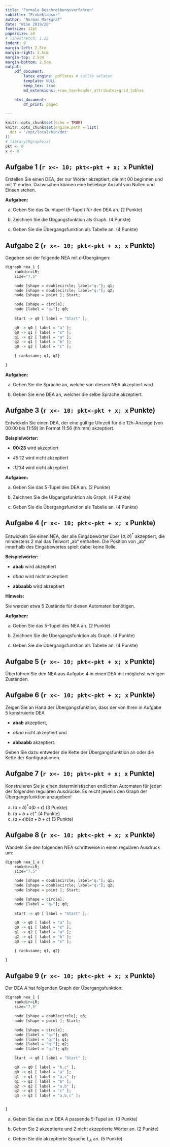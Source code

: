 ```yaml
---
title: "Formale Beschreibungsverfahren"
subtitle: "Probeklausur"
author: "Norman Markgraf"
date: "WiSe 2019/20"
fontsize: 12pt
papersize: a4
# linestretch: 1.25
indent: 0
margin-left: 2.5cm
margin-right: 2.5cm
margin-top: 2.5cm
margin-bottom: 2.5cm
output: 
    pdf_document:
        latex_engine: pdflatex # sollte xelatex
        template: NULL
        keep_tex: true
        md_extensions: +raw_tex+header_attributes+grid_tables

    html_document:
        df_print: paged

---
```


```r
knitr::opts_chunk$set(echo = TRUE)
knitr::opts_chunk$set(engine.path = list(
  dot = '/opt/local/bin/dot'
))
# library(Rgraphviz)
pkt <- 0
x <- 0
```


##  Aufgabe 1 (`r x<- 10; pkt<-pkt + x; x` Punkte)

Erstellen Sie einen DEA, der nur Wörter akzeptiert, die mit 00 beginnen und mit 11 enden. Dazwischen können eine beliebige Anzahl von Nullen und Einsen stehen. 


**Aufgaben:**

a) Geben Sie das Quintupel (5-Tupel) für den DEA an. (2 Punkte)

b) Zeichnen Sie die Übgangsfunktion als Graph. (4 Punkte)

c) Geben Sie die Übergangsfunktion als Tabelle an. (4 Punkte)



## Aufgabe 2 (`r x<- 10; pkt<-pkt + x; x` Punkte)

Gegeben sei der folgende NEA mit $\epsilon$-Übergängen:

```r
digraph nea_1 {
    rankdir=LR;
    size="7,5"

    node [shape = doublecircle; label="q₁"]; q1;
    node [shape = doublecircle; label="q₂"]; q2;
    node [shape = point ]; Start;

    node [shape = circle];
    node [label = "q₀"]; q0;
    
    Start -> q0 [ label = "Start" ];

    q0 -> q0 [ label = "a" ];
    q0 -> q1 [ label = "ε" ];
    q1 -> q2 [ label = "a" ];
    q2 -> q1 [ label = "b" ];
    q0 -> q2 [ label = "ε" ];

    { rank=same; q1, q2}

}

```

**Aufgaben:**

a) Geben Sie die Sprache an, welche von diesem NEA akzeptiert wird.

b) Geben Sie eine DEA an, welcher die selbe Sprache akzeptiert.


\pagebreak

## Aufgabe 3 (`r x<- 10; pkt<-pkt + x; x` Punkte)

Entwickeln  Sie  einen  DEA,  der eine gültige Uhrzeit für die 12h-Anzeige (von 00:00 bis 11:59)  im  Format  11:56  (hh:mm)  akzeptiert.  

**Beispielwörter:**

 - **00:23**     wird akzeptiert 

 - *45:12*     wird nicht akzeptiert 

 - *:1234*     wird nicht akzeptiert 


**Aufgaben:**


a) Geben Sie das 5-Tupel des DEA an. (2 Punkte)

b) Zeichnen Sie die Übgangsfunktion als Graph. (4 Punkte)

c) Geben Sie die Übergangsfunktion als Tabelle an. (4 Punkte)



## Aufgabe 4 (`r x<- 10; pkt<-pkt + x; x` Punkte)

Entwickeln Sie einen NEA, der alle Eingabewörter über $\{a, b\}^*$ akzeptiert, die mindestens 2 mal das Teilwort „ab“ enthalten. 
Die  Position  von  „ab“  innerhalb  des  Eingabewortes  spielt dabei keine Rolle. 

**Beispielwörter:** 

- **abab**      wird akzeptiert

- *abaa*      wird nicht akzeptiert 

- **abbaabb**   wird akzeptiert 


**Hinweis:**

Sie  werden  etwa  5  Zustände  für  diesen  Automaten benötigen. 


**Aufgaben:**

a) Geben Sie das 5-Tupel des NEA an. (2 Punkte)

b) Zeichnen Sie die Übergangsfunktion als Graph. (4 Punkte)

c) Geben Sie die Übergangsfunktion als Tabelle an. (4 Punkte)



## Aufgabe 5 (`r x<- 10; pkt<-pkt + x; x` Punkte)

Überführen Sie den NEA aus Aufgabe 4 in einen DEA mit möglichst wenigen Zuständen.


## Aufgabe 6 (`r x<- 10; pkt<-pkt + x; x` Punkte)

Zeigen Sie an Hand der Übergangsfunktion, dass der von Ihren in Aufgabe 5 konstruierte DEA 

- **abab**      akzeptiert,

- *abaa*      nicht akzeptiert  und

- **abbaabb**   akzeptiert.

Geben Sie dazu entweder die Kette der Übergangsfunktion an oder die Kette der Konfigurationen.


## Aufgabe 7 (`r x<- 10; pkt<-pkt + x; x` Punkte)

Konstruieren Sie je einen deterministischen endlichen Automaten für jeden der folgenden regulären Ausdrücke.
Es reicht jeweils den Graph der Übergangsfunktion anzugeben!

a) $(a+b)^*a(b+\epsilon)$ (3 Punkte)
b) $(a+b+c)^+$ (4 Punkte)
c) $(a+\epsilon)b(a+b+c)$ (3 Punkte)


## Aufgabe 8 (`r x<- 10; pkt<-pkt + x; x` Punkte)

Wandeln Sie den folgenden NEA schrittweise in einen regulären Ausdruck um:

```r
digraph nea_1_a {
    rankdir=LR;
    size="7,5"

    node [shape = doublecircle; label="q₁"]; q1;
    node [shape = doublecircle; label="q₂"]; q2;
    node [shape = point ]; Start;

    node [shape = circle];
    node [label = "q₀"]; q0;
    
    Start -> q0 [ label = "Start" ];

    q0 -> q0 [ label = "a" ];
    q0 -> q1 [ label = "ε" ];
    q1 -> q2 [ label = "a" ];
    q2 -> q1 [ label = "b" ];
    q0 -> q2 [ label = "ε" ];

    { rank=same; q1, q2}

}

```


## Aufgabe 9 (`r x<- 10; pkt<-pkt + x; x` Punkte)

Der DEA $A$ hat folgenden Graph der Übergangsfunktion:

```r
digraph nea_1 {
    rankdir=LR;
    size="7,5"

    node [shape = doublecircle]; q3;
    node [shape = point ]; Start;

    node [shape = circle];
    node [label = "q₀"]; q0;
    node [label = "q₁"]; q1;
    node [label = "q₂"]; q2;
    node [label = "q₃"]; q3;

    Start -> q0 [ label = "Start" ];

    q0 -> q0 [ label = "b,c" ];
    q0 -> q1 [ label = "a" ];
    q1 -> q1 [ label = "a,c" ];
    q1 -> q2 [ label = "b" ];
    q2 -> q2 [ label = "a,b" ];
    q2 -> q3 [ label = "c" ];
    q3 -> q3 [ label = "a,b,c" ];


}

```

a) Geben Sie das zum DEA $A$ passende 5-Tupel an. (3 Punkte)

b) Geben Sie 2 akzeptierte und 2 nicht akzeptierte Wörter an. (2 Punkte)

c) Geben Sie die akzeptierte Sprache $L_A$ an. (5 Punkte)